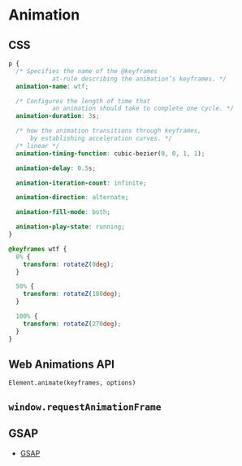 # Animation

## CSS

```css
p {
  /* Specifies the name of the @keyframes
			at-rule describing the animation’s keyframes. */
  animation-name: wtf;

  /* Configures the length of time that
			an animation should take to complete one cycle. */
  animation-duration: 3s;

  /* how the animation transitions through keyframes,
      by establishing acceleration curves. */
  /* linear */
  animation-timing-function: cubic-bezier(0, 0, 1, 1);

  animation-delay: 0.5s;

  animation-iteration-count: infinite;

  animation-direction: alternate;

  animation-fill-mode: both;

  animation-play-state: running;
}

@keyframes wtf {
  0% {
    transform: rotateZ(0deg);
  }

  50% {
    transform: rotateZ(180deg);
  }

  100% {
    transform: rotateZ(270deg);
  }
}
```

## Web Animations API

`Element.animate(keyframes, options)`

## `window.requestAnimationFrame`

## GSAP

- [GSAP](https://greensock.com/gsap/)
